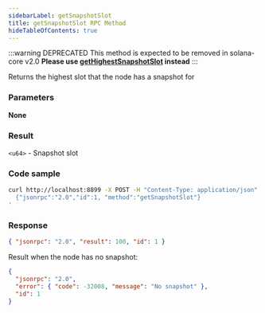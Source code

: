 ```yaml
---
sidebarLabel: getSnapshotSlot
title: getSnapshotSlot RPC Method
hideTableOfContents: true
---
```


:::warning DEPRECATED This method is expected to be removed in solana-core v2.0
**Please use [getHighestSnapshotSlot](#gethighestsnapshotslot) instead** :::

Returns the highest slot that the node has a snapshot for

<DocSideBySide>

<DocLeftSide>

### Parameters

**None**

### Result

`<u64>` - Snapshot slot

</DocLeftSide>

<DocRightSide>

### Code sample

```bash
curl http://localhost:8899 -X POST -H "Content-Type: application/json" -d '
  {"jsonrpc":"2.0","id":1, "method":"getSnapshotSlot"}
'
```

### Response

```json
{ "jsonrpc": "2.0", "result": 100, "id": 1 }
```

Result when the node has no snapshot:

```json
{
  "jsonrpc": "2.0",
  "error": { "code": -32008, "message": "No snapshot" },
  "id": 1
}
```

</DocRightSide>
</DocSideBySide>
